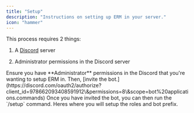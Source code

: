 ```yaml
---
title: "Setup"
description: "Instructions on setting up ERM in your server."
icon: "hammer"
---
```


<Info>
  This process requires 2 things:

  1. A [Discord](https://support.discord.com/hc/en-us/articles/204849977-How-do-I-create-a-server) server

  2. <Tooltip tip="Administrator permissions grant full control over a Discord server.">Administrator</Tooltip> permissions in the Discord server
</Info>



<Steps>
  <Step title="Invite">
    Ensure you have **Administrator** permissions in the Discord that you're wanting to setup ERM in. Then, [invite the bot.](https://discord.com/oauth2/authorize?client_id=978662093408591912\&permissions=8\&scope=bot%20applications.commands)
  </Step>

  <Step title="Setup">
    Once you have invited the bot, you can then run the `/setup` command.
  </Step>

  <Step title="Basic Settings">
    Heres where you will setup the roles and bot prefix.  &#x20;
  </Step>
</Steps>